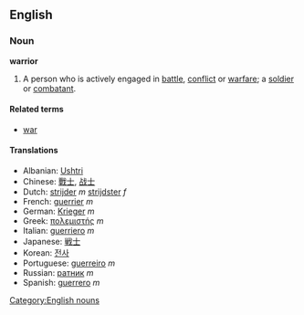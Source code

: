 ==English==
===Noun===
'''warrior'''
{{wikipedia}}
# A person who is actively engaged in [[battle]], [[conflict]] or [[warfare]]; a [[soldier]] or [[combatant]].

====Related terms====
*[[war]]

====Translations====
*Albanian: [[Ushtri]]
*Chinese: [[戰士]], [[战士]]
*Dutch: [[strijder]] ''m'' [[strijdster]] ''f''
*French: [[guerrier]] ''m''
*German: [[Krieger]] ''m''
*Greek: [[πολεμιστής]] ''m''
*Italian: [[guerriero]] ''m''
*Japanese: [[戦士]]
*Korean: [[전사]]
*Portuguese: [[guerreiro]] ''m''
*Russian: [[ратник]] ''m''
*Spanish: [[guerrero]] ''m''

[[Category:English nouns]]